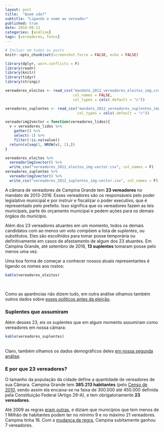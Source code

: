 ```yaml
---
layout: post
title:  "Quem são?"
subtitle: "Ligando o nome ao vereador"
published: true
date: 2016-09-11
categories: [análise]
tags: [vereadores, fotos]
---
```


```r
# Incluir em todos os posts
knitr::opts_chunk$set(screenshot.force = FALSE, echo = FALSE)
```


```r
library(dplyr, warn.conflicts = F)
library(readr)
library(knitr)
library(tidyr)
library(stringi)

vereadores_eleitos <- read_csv("mandato_2012_vereadores_eleitos_img.csv", 
                               col_names = FALSE,
                               col_types = cols(.default = "c"))

vereadores_suplentes <- read_csv("mandato_2012_vereadores_suplentes_img.csv", 
                                 col_types = cols(.default = "c"))

vereadorimg2vector = function(vereadores_lidos){
  v = vereadores_lidos %>% 
    gather() %>% 
    select(-1) %>% 
    filter(!is.na(value)) 
  return(v[seq(1, NROW(v), 2),])
}

vereadores_eleitos %>% 
  vereadorimg2vector() %>% 
  write_csv("vereadores_2012_eleitos_img-vector.csv", col_names = F)
vereadores_suplentes %>% 
  vereadorimg2vector() %>% 
  write_csv("vereadores_2012_suplentes_img-vector.csv", col_names = F)
```

A câmara de vereadores de Campina Grande tem **23 vereadores** no mandato de 2013-2016. Esses vereadores são os responsáveis pelo poder legislativo municipal e por instruir e fiscalizar o poder executivo, que é representado pelo prefeito. Isso significa que os vereadores fazem as leis municipais, parte do orçamento municipal e pedem ações para os demais órgãos do município. 

Além dos 23 vereadores atuantes em um momento, todos os demais candidatos com ao menos um voto compõem a lista de *suplentes*, ou substitutos. Eles são escolhidos para tomar posse temporária ou definitivamente em casos de afastamento de algum dos 23 atuantes. Em Campina Grande, até setembro de 2016, **13 suplentes** tomaram posse pelo menos uma vez.

Uma boa forma de começar a conhecer nossos atuais representantes é ligando os nomes aos rostos:
 
```r
kable(vereadores_eleitos) 
```

<br>

Como as aparências não dizem tudo, em outra análise olhamos também outros dados sobre [esses políticos antes da eleição](/2016/09/como-sao.html).

### Suplentes que assumiram

Além desses 23, eis os suplentes que em algum momento assumiram como vereadores em nossa câmara:

```r
kable(vereadores_suplentes)
```

<br>
Claro, também olhamos os dados demográficos deles [em nossa segunda análise](/2016/09/como-sao.html).

### E por que 23 vereadores?

O tamanho da população da cidade define a quantidade de vereadores de sua Câmara. Campina Grande tem **385.213 habitantes** (pelo [Censo de 2010](http://www.ibge.gov.br/home/estatistica/populacao/censo2010/), sendo assim ela encaixa-se na faixa de 300.000 até 450.000 definida pela Constituição Federal (Artigo 29-A), e tem obrigatoriamente **23 vereadores**.

Até 2009 as regras [eram outras](http://www2.camara.leg.br/documentos-e-pesquisa/publicacoes/estnottec/areas-da-conle/tema6/2010_10930.pdf), e diziam que municípios que tem menos de 1 Milhão de habitantes podem ter no mínimo 9 e no máximo 21 vereadores. Campina tinha 16. Com a [mudança de regra](http://www.planalto.gov.br/ccivil_03/constituicao/emendas/emc/emc58.htm), Campina subitamente ganhou 7 vereadores.
